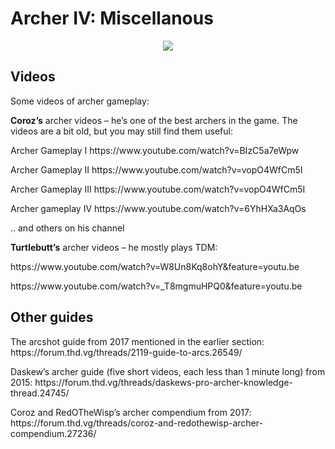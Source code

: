 # Archer IV: Miscellanous

<p align="center">
  <img src="imgs/bow.png">
</p>

## Videos

Some videos of archer gameplay:

**Coroz's** archer videos -- he's one of the best archers in the game. The videos are a bit old, but you may still find them useful:

Archer Gameplay I https://www.youtube.com/watch?v=BIzC5a7eWpw

Archer Gameplay II https://www.youtube.com/watch?v=vopO4WfCm5I

Archer Gameplay III https://www.youtube.com/watch?v=vopO4WfCm5I

Archer gameplay IV https://www.youtube.com/watch?v=6YhHXa3AqOs

.. and others on his channel

**Turtlebutt's** archer videos -- he mostly plays TDM:

https://www.youtube.com/watch?v=W8Un8Kq8ohY&feature=youtu.be

https://www.youtube.com/watch?v=_T8mgmuHPQ0&feature=youtu.be

## Other guides

The arcshot guide from 2017 mentioned in the earlier section: https://forum.thd.vg/threads/2119-guide-to-arcs.26549/

Daskew's archer guide (five short videos, each less than 1 minute long) from 2015: https://forum.thd.vg/threads/daskews-pro-archer-knowledge-thread.24745/ 

Coroz and RedOTheWisp's archer compendium from 2017: https://forum.thd.vg/threads/coroz-and-redothewisp-archer-compendium.27236/


